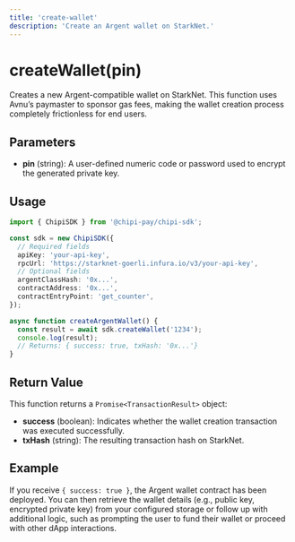 ```yaml
---
title: 'create-wallet'
description: 'Create an Argent wallet on StarkNet.'
---
```


# createWallet(pin)

Creates a new Argent-compatible wallet on StarkNet. This function uses Avnu’s paymaster to sponsor gas fees, making the wallet creation process completely frictionless for end users.

## Parameters

- **pin** (string): A user-defined numeric code or password used to encrypt the generated private key.

## Usage

```ts
import { ChipiSDK } from '@chipi-pay/chipi-sdk';

const sdk = new ChipiSDK({
  // Required fields
  apiKey: 'your-api-key', 
  rpcUrl: 'https://starknet-goerli.infura.io/v3/your-api-key', 
  // Optional fields
  argentClassHash: '0x...',
  contractAddress: '0x...',
  contractEntryPoint: 'get_counter',
});

async function createArgentWallet() {
  const result = await sdk.createWallet('1234');
  console.log(result);
  // Returns: { success: true, txHash: '0x...'}
}
```

## Return Value

This function returns a `Promise<TransactionResult>` object:

- **success** (boolean): Indicates whether the wallet creation transaction was executed successfully.
- **txHash** (string): The resulting transaction hash on StarkNet.

## Example

If you receive `{ success: true }`, the Argent wallet contract has been deployed. You can then retrieve the wallet details (e.g., public key, encrypted private key) from your configured storage or follow up with additional logic, such as prompting the user to fund their wallet or proceed with other dApp interactions.
